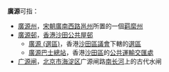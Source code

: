 '''廣源'''可指：
*[[廣源州|廣源州]]，[[宋朝|宋朝]][[廣南西路|廣南西路]][[邕州|邕州]]所置的一個[[羁縻|羁縻]][[州|州]]
*[[廣源邨|廣源邨]]，[[香港|香港]][[沙田_(香港)|沙田]][[公共屋邨|公共屋邨]]
**[[廣源_(選區)|廣源 (選區)]]，香港[[沙田區議會|沙田區議會]]下轄的[[選區|選區]]
**[[廣源巴士總站|廣源巴士總站]]，香港[[沙田區|沙田區]]的[[公共運輸交匯處|公共運輸交匯處]]
*[[广源闸|广源闸]]，[[北京市|北京市]][[海淀区|海淀区]]广源闸路[[南长河|南长河]]上的古代水闸
{{disambig|cat=二字亚洲地名消歧义}}